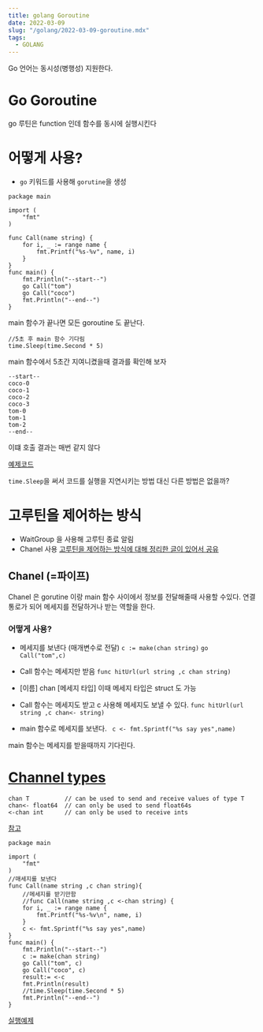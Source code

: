 ```yaml
---
title: golang Goroutine
date: 2022-03-09
slug: "/golang/2022-03-09-goroutine.mdx"
tags:
  - GOLANG
---
```


Go 언어는 동시성(병행성) 지원한다.

# Go Goroutine
go 루틴은 function 인데
함수를 동시에 실행시킨다

# 어떻게 사용?
* `go` 키워드를 사용해 `gorutine`을 생성

```
package main

import (
	"fmt"
)

func Call(name string) {
	for i, _ := range name {
		fmt.Printf("%s-%v", name, i)
	}
}
func main() {
	fmt.Println("--start--")
	go Call("tom")
	go Call("coco")
	fmt.Println("--end--")
}
``` 
main 함수가 끝나면 
모든 goroutine 도 끝난다.

```
//5초 후 main 함수 기다림
time.Sleep(time.Second * 5)
```
main 함수에서 5초간 지여니켰을때 결과를 확인해 보자
```
--start--
coco-0
coco-1
coco-2
coco-3
tom-0
tom-1
tom-2
--end--
```
이떄 호출 결과는 매번 같지 않다

[예제코드](https://replit.com/@gwiyeomgo/goroutine#zc79n4vs60yqfz5rkps9-go-1.17.3/share/go/src/fmt/print.go:273:5)

`time.Sleep`을 써서 코드를 실행을 지연시키는 방법 대신
다른 방법은 없을까?


# 고루틴을 제어하는 방식

* WaitGroup 을 사용해 고루틴 종료 알림
* Chanel 사용
[고루틴을 제어하는 방식에 대해 정리한 글이 있어서 공유](https://jbhs7014.tistory.com/179)


## Chanel (=파이프)
Chanel 은 gorutine 이랑 main 함수 사이에서 정보를 전달해줄때
사용할 수있다.
연결 통로가 되어 메세지를 전달하거나 받는 역할을 한다.

### 어떻게 사용?
* 메세지를 보낸다 (매개변수로 전달)
`c := make(chan string)`
`go Call("tom",c)`
* Call 함수는 메세지만 받음 
`func hitUrl(url string ,c chan string)`
* [이름] chan [메세지 타입]
이때 메세지 타입은 struct 도 가능

* Call 함수는 메세지도 받고 c 사용해 메세지도 보낼 수 있다.
`func hitUrl(url string ,c chan<- string)`
* main 함수로 메세지를 보낸다.
` c <- fmt.Sprintf("%s say yes",name)`
  
main 함수는 메세지를 받을때까지 기다린다.

# [Channel types](https://go.dev/ref/spec#Channel_types)
```
chan T          // can be used to send and receive values of type T
chan<- float64  // can only be used to send float64s
<-chan int      // can only be used to receive ints
```
[참고](https://stackoverflow.com/questions/31920353/whats-the-difference-between-chan-and-chan-as-a-function-return-type)

```
package main

import (
	"fmt"
)
//매세지를 보낸다
func Call(name string ,c chan string){
	//메세지를 받기만함
	//func Call(name string ,c <-chan string) {
	for i, _ := range name {
		fmt.Printf("%s-%v\n", name, i)
	}
	c <- fmt.Sprintf("%s say yes",name)
}
func main() {
	fmt.Println("--start--")
	c := make(chan string)
	go Call("tom", c)
	go Call("coco", c)
	result:= <-c
	fmt.Println(result)
	//time.Sleep(time.Second * 5)
	fmt.Println("--end--")
}
```

[실행예제](https://replit.com/@gwiyeomgo/goroutineAndChanel#0yqfz5rkps9-go-1.17.3/share/go/src/builtin/builtin.go:71:5)